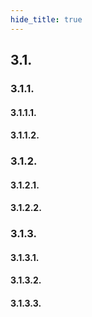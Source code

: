 ```yaml
---
hide_title: true
---
```


## 3.1. 

### 3.1.1. 

#### 3.1.1.1. 

#### 3.1.1.2. 

### 3.1.2. 

#### 3.1.2.1. 

#### 3.1.2.2. 

### 3.1.3. 

#### 3.1.3.1. 

#### 3.1.3.2. 

#### 3.1.3.3. 

